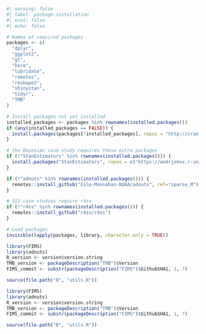 ```r
#| warning: false
#| label: package-installation
#| eval: false
#| echo: false

# Names of required packages
packages <- c(
  "dplyr",
  "ggplot2",
  "gt",
  "here",
  "lubridate",
  "remotes",
  "reshape2",
  "shinystan",
  "tidyr",
  "TMB"
)

# Install packages not yet installed
installed_packages <- packages %in% rownames(installed.packages())
if (any(installed_packages == FALSE)) {
  install.packages(packages[!installed_packages], repos = "http://cran.us.r-project.org")
}

# the Bayesian case study requires these extra packages
if (!"StanEstimators" %in% rownames(installed.packages())) {
  install.packages("StanEstimators", repos = c("https://andrjohns.r-universe.dev", "https://cloud.r-project.org"))
}

if (!"adnuts" %in% rownames(installed.packages())) {
  remotes::install_github("Cole-Monnahan-NOAA/adnuts", ref="sparse_M")
}

# SS3 case studies require r4ss
if (!"r4ss" %in% rownames(installed.packages())) {
  remotes::install_github("r4ss/r4ss")
}

# Load packages
invisible(lapply(packages, library, character.only = TRUE))

library(FIMS)
library(adnuts)
R_version <- version$version.string
TMB_version <- packageDescription("TMB")$Version
FIMS_commit <- substr(packageDescription("FIMS")$GithubSHA1, 1, 7)

source(file.path("R", "utils.R"))
```


```r
library(FIMS)
library(adnuts)
R_version <- version$version.string
TMB_version <- packageDescription("TMB")$Version
FIMS_commit <- substr(packageDescription("FIMS")$GithubSHA1, 1, 7)

source(file.path("R", "utils.R"))
```

